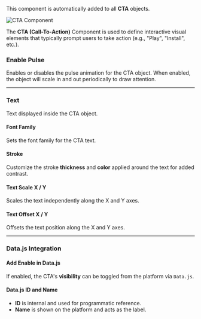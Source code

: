 
<SpecialHeader  
 title="CTA Component"  
 usesComponent="container"  
 usesComponentLink="/studio-docs/2d/objects/cta"
 buttonText="Switch to Object"
/>



This component is automatically added to all **CTA** objects.

<Image src="/studio-docs/components/cta-component.png" alt="CTA Component" width={600} height={600} className="pt-6" />

The **CTA (Call-To-Action)** Component is used to define interactive visual elements that typically prompt users to take action (e.g., "Play", "Install", etc.).


### Enable Pulse

Enables or disables the pulse animation for the CTA object. When enabled, the object will scale in and out periodically to draw attention.

---

### Text

Text displayed inside the CTA object.

#### Font Family

Sets the font family for the CTA text.

#### Stroke

Customize the stroke **thickness** and **color** applied around the text for added contrast.

#### Text Scale X / Y

Scales the text independently along the X and Y axes.

#### Text Offset X / Y

Offsets the text position along the X and Y axes.

---

### Data.js Integration

#### Add Enable in Data.js

If enabled, the CTA's **visibility** can be toggled from the platform via `Data.js`.

#### Data.js ID and Name

* **ID** is internal and used for programmatic reference.
* **Name** is shown on the platform and acts as the label.
